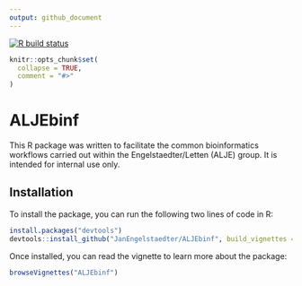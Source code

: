 ```yaml
---
output: github_document
---
```


<!-- README.md is generated from README.Rmd. Please edit that file -->

<!-- badges: start -->
  [![R build status](https://github.com/JanEngelstaedter/ALJEbinf/workflows/R-CMD-check/badge.svg)](https://github.com/JanEngelstaedter/ALJEbinf/actions)
<!-- badges: end -->

```r
knitr::opts_chunk$set(
  collapse = TRUE,
  comment = "#>"
)
```

# ALJEbinf

This R package was written to facilitate the common bioinformatics workflows carried out within the Engelstaedter/Letten (ALJE) group. It is intended for internal use only.

## Installation

To install the package, you can run the following two lines of code in R:

```r
install.packages("devtools")
devtools::install_github("JanEngelstaedter/ALJEbinf", build_vignettes = TRUE)
```

Once installed, you can read the vignette to learn more about the package:

```r
browseVignettes("ALJEbinf")
```
